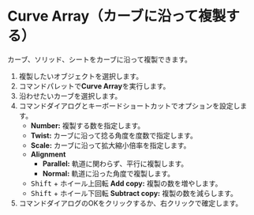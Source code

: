 
# Curve Array（カーブに沿って複製する）

<Reference shortcut="" command="Curve Array" button="" />

カーブ、ソリッド、シートをカーブに沿って複製できます。

1. 複製したいオブジェクトを選択します。
2. コマンドパレットで**Curve Array**を実行します。
3. 沿わせたいカーブを選択します。
4. コマンドダイアログとキーボードショートカットでオプションを設定します。
   - **Number:** 複製する数を指定します。
   - **Twist:** カーブに沿って捻る角度を度数で指定します。
   - **Scale:** カーブに沿って拡大縮小倍率を指定します。
   - **Alignment**
      - **Parallel:** 軌道に関わらず、平行に複製します。 
      - **Normal:** 軌道に沿った角度で複製します。
   - <kbd>Shift</kbd> + ホイール上回転 **Add copy:** 複製の数を増やします。
   - <kbd>Shift</kbd> + ホイール下回転 **Subtract copy:** 複製の数を減らします。
4. コマンドダイアログのOKをクリックするか、右クリックで確定します。








